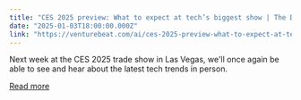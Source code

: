 ```yaml
---
title: "CES 2025 preview: What to expect at tech’s biggest show | The DeanBeat"
date: "2025-01-03T18:00:00.000Z"
link: "https://venturebeat.com/ai/ces-2025-preview-what-to-expect-at-techs-biggest-show-the-deanbeat/"
---
```


Next week at the CES 2025 trade show in Las Vegas, we'll once again be able to see and hear about the latest tech trends in person.

[Read more](https://venturebeat.com/ai/ces-2025-preview-what-to-expect-at-techs-biggest-show-the-deanbeat/)
